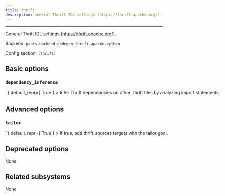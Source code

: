 ```yaml
---
title: thrift
description: General Thrift IDL settings (https://thrift.apache.org/).
---
```



---

General Thrift IDL settings (https://thrift.apache.org/).

Backend: <span className="color--primary">`pants.backend.codegen.thrift.apache.python`</span>

Config section: <span className="color--primary">`[thrift]`</span>

<span className={styles.options}>

## Basic options

### `dependency_inference`

<Option
  cli_repr={`--[no-]thrift-dependency-inference`}
  env_repr='PANTS_THRIFT_DEPENDENCY_INFERENCE'
  toml_repr={`[thrift]
dependency_inference = <bool>`}
  default_repr={`True`}
>

Infer Thrift dependencies on other Thrift files by analyzing import statements.

</Option>

## Advanced options

### `tailor`

<Option
  cli_repr={`--[no-]thrift-tailor`}
  env_repr='PANTS_THRIFT_TAILOR'
  toml_repr={`[thrift]
tailor = <bool>`}
  default_repr={`True`}
>

If true, add `thrift_sources` targets with the `tailor` goal.

</Option>

## Deprecated options

None

## Related subsystems

None

</span>

